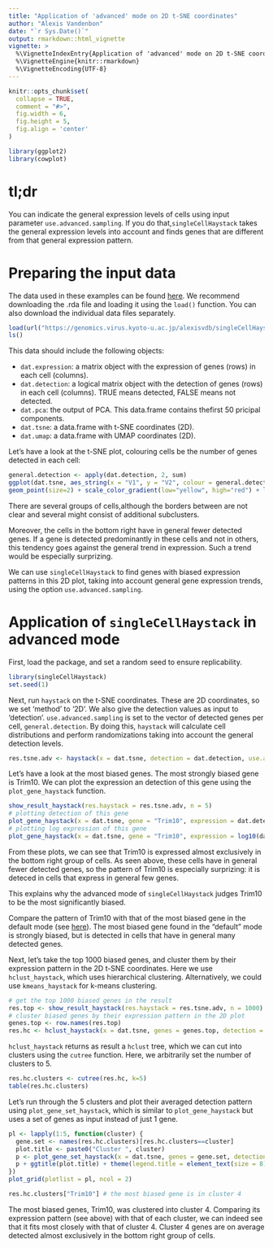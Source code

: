 ```yaml
---
title: "Application of 'advanced' mode on 2D t-SNE coordinates"
author: "Alexis Vandenbon"
date: "`r Sys.Date()`"
output: rmarkdown::html_vignette
vignette: >
  %\VignetteIndexEntry{Application of 'advanced' mode on 2D t-SNE coordinates}
  %\VignetteEngine{knitr::rmarkdown}
  %\VignetteEncoding{UTF-8}
---
```


```r
knitr::opts_chunk$set(
  collapse = TRUE,
  comment = "#>",
  fig.width = 6,
  fig.height = 5,
  fig.align = 'center'
)

library(ggplot2)
library(cowplot)
```

# tl;dr

You can indicate the general expression levels of cells using input parameter `use.advanced.sampling`. If you do that,`singleCellHaystack` takes the general expression levels into account and finds genes that are different from that general expression pattern.

# Preparing the input data

The data used in these examples can be found [here](https://genomics.virus.kyoto-u.ac.jp/alexisvdb/singleCellHaystack/). We recommend downloading the .rda file and loading it using the `load()` function. You can also download the individual data files separately.

```r
load(url("https://genomics.virus.kyoto-u.ac.jp/alexisvdb/singleCellHaystack/tabula_muris_marrow_P7_2.rda"))
ls()
```

This data should include the following objects:

- `dat.expression`: a matrix object with the expression of genes (rows) in each cell (columns).
- `dat.detection`:  a logical matrix object with the detection of genes (rows) in each cell (columns). TRUE means detected, FALSE means not detected.
- `dat.pca`:        the output of PCA. This data.frame contains thefirst 50 pricipal components.
- `dat.tsne`:       a data.frame with t-SNE coordinates (2D).
- `dat.umap`:       a data.frame with UMAP coordinates (2D).

Let's have a look at the t-SNE plot, colouring cells be the number of genes detected in each cell:

```r
general.detection <- apply(dat.detection, 2, sum)
ggplot(dat.tsne, aes_string(x = "V1", y = "V2", colour = general.detection)) + labs(x = "t-SNE1", y = "t-SNE2") + 
geom_point(size=2) + scale_color_gradient(low="yellow", high="red") + labs(color = "Det. genes")
```
There are several groups of cells,although the borders between are not clear and several might consist of additional subclusters.

Moreover, the cells in the bottom right have in general fewer detected genes. If a gene is detected predominantly in these cells and not in others, this tendency goes against the general trend in expression. Such a trend would be especially surprizing.

We can use `singleCellHaystack` to find genes with biased expression patterns in this 2D plot, taking into account general gene expression trends, using the option `use.advanced.sampling`.

# Application of `singleCellHaystack` in advanced mode

First, load the package, and set a random seed to ensure replicability.

```r
library(singleCellHaystack)
set.seed(1)
```

Next, run `haystack` on the t-SNE coordinates. These are 2D coordinates, so we set 'method' to '2D'. We also give the detection values as input to 'detection'. `use.advanced.sampling` is set to the vector of detected genes per cell, `general.detection`. By doing this, `haystack` will calculate cell distributions and perform randomizations taking into account the general detection levels.

```r
res.tsne.adv <- haystack(x = dat.tsne, detection = dat.detection, use.advanced.sampling = general.detection, method = "2D")
```

Let's have a look at the most biased genes. The most strongly biased gene is Trim10. We can plot the expression an detection of this gene using the `plot_gene_haystack` function.

```r
show_result_haystack(res.haystack = res.tsne.adv, n = 5)
# plotting detection of this gene
plot_gene_haystack(x = dat.tsne, gene = "Trim10", expression = dat.detection)
# plotting log expression of this gene
plot_gene_haystack(x = dat.tsne, gene = "Trim10", expression = log10(dat.expression)) 
```

From these plots, we can see that Trim10 is expressed almost exclusively in the bottom right group of cells. As seen above, these cells have in general fewer detected genes, so the pattern of Trim10 is especially surprizing: it is deteced in cells that express in general few genes.

This explains why the advanced mode of `singleCellHaystack` judges Trim10 to be the most significantly biased.

Compare the pattern of Trim10 with that of the most biased gene in the default mode (see [here](articles/example_tsne2D_default.html)). The most biased gene found in the "default" mode is strongly biased, but is detected in cells that have in general many detected genes.

Next, let's take the top 1000 biased genes, and cluster them by their expression pattern in the 2D t-SNE coordinates. Here we use `hclust_haystack`, which uses hierarchical clustering. Alternatively, we could use `kmeans_haystack` for k-means clustering.

```r
# get the top 1000 biased genes in the result
res.top <- show_result_haystack(res.haystack = res.tsne.adv, n = 1000)
# cluster biased genes by their expression pattern in the 2D plot
genes.top <- row.names(res.top)
res.hc <- hclust_haystack(x = dat.tsne, genes = genes.top, detection = dat.detection)
```

`hclust_haystack` returns as result a `hclust` tree, which we can cut into clusters using the `cutree` function. Here, we arbitrarily set the number of clusters to 5.

```r
res.hc.clusters <- cutree(res.hc, k=5)
table(res.hc.clusters)
``` 

Let's run through the 5 clusters and plot their averaged detection pattern using `plot_gene_set_haystack`, which is similar to `plot_gene_haystack` but uses a set of genes as input instead of just 1 gene. 

```r
pl <- lapply(1:5, function(cluster) {
  gene.set <- names(res.hc.clusters)[res.hc.clusters==cluster]
  plot.title <- paste0("Cluster ", cluster)
  p <- plot_gene_set_haystack(x = dat.tsne, genes = gene.set, detection = dat.detection)
  p + ggtitle(plot.title) + theme(legend.title = element_text(size = 8))
})
plot_grid(plotlist = pl, ncol = 2)
```

```r
res.hc.clusters["Trim10"] # the most biased gene is in cluster 4
```
The most biased genes, Trim10, was clustered into cluster 4. Comparing its expression pattern (see above) with that of each cluster, we can indeed see that it fits most closely with that of cluster 4. Cluster 4 genes are on average detected almost exclusively in the bottom right group of cells.

